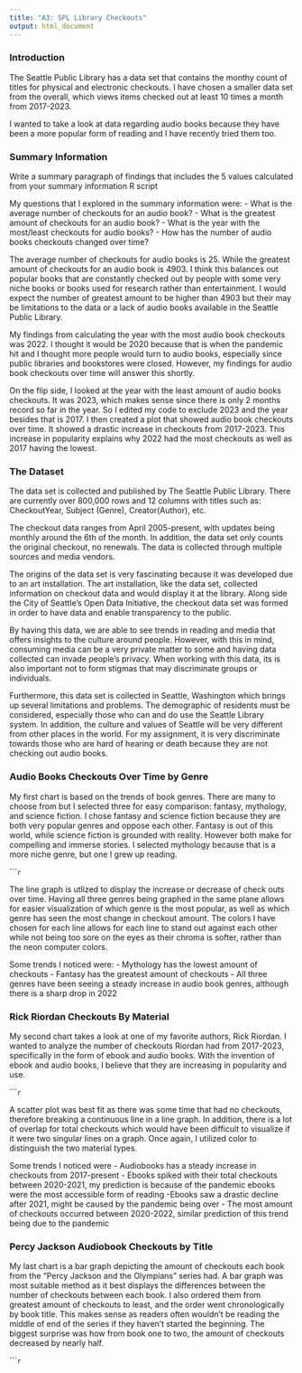 ```yaml
---
title: "A3: SPL Library Checkouts"
output: html_document
---
```


### Introduction

The Seattle Public Library has a data set that contains the monthy count of titles for physical and electronic checkouts. I have chosen a smaller data set from the overall, which views items checked out at least 10 times a month from 2017-2023. 

I wanted to take a look at data regarding audio books because they have been a more popular form of reading and I have recently tried them too.

### Summary Information

Write a summary paragraph of findings that includes the 5 values calculated from your summary information R script

My questions that I explored in the summary information were:
- What is the average number of checkouts for an audio book?
- What is the greatest amount of checkouts for an audio book?
- What is the year with the most/least checkouts for audio books?
- How has the number of audio books checkouts changed over time?

The average number of checkouts for audio books is 25. While the greatest amount of checkouts for an audio book is 4903. I think this balances out popular books that are constantly checked out by people with some very niche books or books used for research rather than entertainment. I would expect the number of greatest amount to be higher than 4903 but their may be limitations to the data or a lack of audio books available in the Seattle Public Library.

My findings from calculating the year with the most audio book checkouts was 2022. I thought it would be 2020 because that is when the pandemic hit and I thought more people would turn to audio books, especially since public libraries and bookstores were closed. However, my findings for audio book checkouts over time will answer this shortly.

On the flip side, I looked at the year with the least amount of audio books checkouts. It was 2023, which makes sense since there is only 2 months record so far in the year. So I edited my code to exclude 2023 and the year besides that is 2017. I then created a plot that showed audio book checkouts over time. It showed a drastic increase in checkouts from 2017-2023. This increase in popularity explains why 2022 had the most checkouts as well as 2017 having the lowest. 

### The Dataset

The data set is collected and published by The Seattle Public Library. There are currently over 800,000 rows and 12 columns with titles such as: CheckoutYear, Subject (Genre), Creator(Author), etc.

The checkout data ranges from April 2005-present, with updates being monthly around the 6th of the month. In addition, the data set only counts the original checkout, no renewals. The data is collected through multiple sources and media vendors. 

The origins of the data set is very fascinating because it was developed due to an art installation. The art installation, like the data set, collected information on checkout data and would display it at the library. Along side the City of Seattle's Open Data Initiative, the checkout data set was formed in order to have data and enable transparency to the public. 

By having this data, we are able to see trends in reading and media that offers insights to the culture around people. However, with this in mind, consuming media can be a very private matter to some and having data collected can invade people's privacy. When working with this data, its is also important not to form stigmas that may discriminate groups or individuals. 

Furthermore, this data set is collected in Seattle, Washington which brings up several limitations and problems. The demographic of residents must be considered, especially those who can and do use the Seattle Library system. In addition, the culture and values of Seattle will be very different from other places in the world. For my assignment, it is very discriminate towards those who are hard of hearing or death because they are not checking out audio books.


### Audio Books Checkouts Over Time by Genre

My first chart is based on the trends of book genres. There are many to choose from but I selected three for easy comparison: fantasy, mythology, and science fiction. I chose fantasy and science fiction because they are both very popular genres and oppose each other. Fantasy is out of this world, while science fiction is grounded with reality. However both make for compelling and immerse stories. I selected mythology because that is a more niche genre, but one I grew up reading. 

``````r
```

The line graph is utlized to display the increase or decrease of check outs over time. Having all three genres being graphed in the same plane allows for easier visualization of which genre is the most popular, as well as which genre has seen the most change in checkout amount. The colors I have chosen for each line allows for each line to stand out against each other while not being too sore on the eyes as their chroma is softer, rather than the neon computer colors. 

Some trends I noticed were:
- Mythology has the lowest amount of checkouts
- Fantasy has the greatest amount of checkouts
- All three genres have been seeing a steady increase in audio book genres, although there is a sharp drop in 2022



### Rick Riordan Checkouts By Material

My second chart takes a look at one of my favorite authors, Rick Riordan. I wanted to analyze the number of checkouts Riordan had from 2017-2023, specifically in the form of ebook and audio books. With the invention of ebook and audio books, I believe that they are increasing in popularity and use. 

``````r
```

A scatter plot was best fit as there was some time that had no checkouts, therefore breaking a continuous line in a line graph. In addition, there is a lot of overlap for total checkouts which would have been difficult to visualize if it were two singular lines on a graph. Once again, I utilized color to distinguish the two material types. 

Some trends I noticed were
- Audiobooks has a steady increase in checkouts from 2017-present
- Ebooks spiked with their total checkouts between 2020-2021, my prediction is because of the pandemic ebooks were the most accessible form of reading
-Ebooks saw a drastic decline after 2021, might be caused by the pandemic being over
- The most amount of checkouts occurred between 2020-2022, similar prediction of this trend being due to the pandemic


### Percy Jackson Audiobook Checkouts by Title

My last chart is a bar graph depicting the amount of checkouts each book from the "Percy Jackson and the Olympians" series had. A bar graph was most suitable method as it best displays the differences between the number of checkouts between each book. I also ordered them from greatest amount of checkouts to least, and the order went chronologically by book title. This makes sense as readers often wouldn't be reading the middle of end of the series if they haven't started the beginning. The biggest surprise was how from book one to two, the amount of checkouts decreased by nearly half. 

``````r
```


